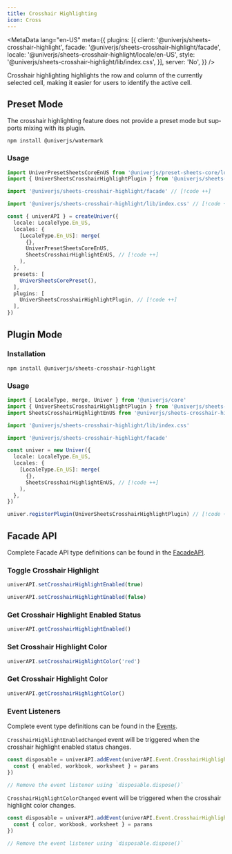 ```yaml
---
title: Crosshair Highlighting
icon: Cross
---
```


<MetaData
  lang="en-US"
  meta={{
    plugins: [{
      client: '@univerjs/sheets-crosshair-highlight',
      facade: '@univerjs/sheets-crosshair-highlight/facade',
      locale: '@univerjs/sheets-crosshair-highlight/locale/en-US',
      style: '@univerjs/sheets-crosshair-highlight/lib/index.css',
    }],
    server: 'No',
  }}
/>

Crosshair highlighting highlights the row and column of the currently selected cell, making it easier for users to identify the active cell.

<PlaygroundFrame lang="en-US" slug="sheets/crosshair-highlighting" clickToShow />

## Preset Mode

The crosshair highlighting feature does not provide a preset mode but supports mixing with its plugin.

```package-install
npm install @univerjs/watermark
```

### Usage

```typescript
import UniverPresetSheetsCoreEnUS from '@univerjs/preset-sheets-core/locales/en-US'
import { UniverSheetsCrosshairHighlightPlugin } from '@univerjs/sheets-crosshair-highlight' // [!code ++]

import '@univerjs/sheets-crosshair-highlight/facade' // [!code ++]

import '@univerjs/sheets-crosshair-highlight/lib/index.css' // [!code ++]

const { univerAPI } = createUniver({
  locale: LocaleType.En_US,
  locales: {
    [LocaleType.En_US]: merge(
      {},
      UniverPresetSheetsCoreEnUS,
      SheetsCrosshairHighlightEnUS, // [!code ++]
    ),
  },
  presets: [
    UniverSheetsCorePreset(),
  ],
  plugins: [
    UniverSheetsCrosshairHighlightPlugin, // [!code ++]
  ],
})
```

## Plugin Mode

### Installation

```package-install
npm install @univerjs/sheets-crosshair-highlight
```

### Usage

```typescript
import { LocaleType, merge, Univer } from '@univerjs/core'
import { UniverSheetsCrosshairHighlightPlugin } from '@univerjs/sheets-crosshair-highlight'
import SheetsCrosshairHighlightEnUS from '@univerjs/sheets-crosshair-highlight/locale/en-US'

import '@univerjs/sheets-crosshair-highlight/lib/index.css'

import '@univerjs/sheets-crosshair-highlight/facade'

const univer = new Univer({
  locale: LocaleType.En_US,
  locales: {
    [LocaleType.En_US]: merge(
      {},
      SheetsCrosshairHighlightEnUS, // [!code ++]
    ),
  },
})

univer.registerPlugin(UniverSheetsCrosshairHighlightPlugin) // [!code ++]
```

## Facade API

Complete Facade API type definitions can be found in the [FacadeAPI](https://reference.univer.ai/en-US).

### Toggle Crosshair Highlight

```typescript
univerAPI.setCrosshairHighlightEnabled(true)

univerAPI.setCrosshairHighlightEnabled(false)
```

### Get Crosshair Highlight Enabled Status

```typescript
univerAPI.getCrosshairHighlightEnabled()
```

### Set Crosshair Highlight Color

```typescript
univerAPI.setCrosshairHighlightColor('red')
```

### Get Crosshair Highlight Color

```typescript
univerAPI.getCrosshairHighlightColor()
```

### Event Listeners

Complete event type definitions can be found in the [Events](https://reference.univer.ai/en-US/classes/FEventName).

`CrosshairHighlightEnabledChanged` event will be triggered when the crosshair highlight enabled status changes.

```typescript
const disposable = univerAPI.addEvent(univerAPI.Event.CrosshairHighlightEnabledChanged, (params) => {
  const { enabled, workbook, worksheet } = params
})

// Remove the event listener using `disposable.dispose()`
```

`CrosshairHighlightColorChanged` event will be triggered when the crosshair highlight color changes.

```typescript
const disposable = univerAPI.addEvent(univerAPI.Event.CrosshairHighlightColorChanged, (params) => {
  const { color, workbook, worksheet } = params
})

// Remove the event listener using `disposable.dispose()`
```
